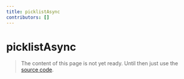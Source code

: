 ```yaml
---
title: picklistAsync
contributors: []
---
```


# picklistAsync

> The content of this page is not yet ready. Until then just use the [source code](https://github.com/fabian-hiller/valibot/blob/main/library/src/schemas/picklist/picklistAsync.ts).

